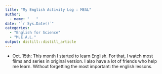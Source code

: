 ```yaml
---
title: "My English Activity Log : MEAL"
author:
  - name: "___" 
date: "`r Sys.Date()`"
categories:
  - "English for Science"
  - "M.E.A.L."
output: distill::distill_article
---
```


- Oct. 15th: This month I started to learn English. For that, I watch most films and series in original version. I also have a lot of friends who help me learn. Without forgetting the most important: the english lessons.

